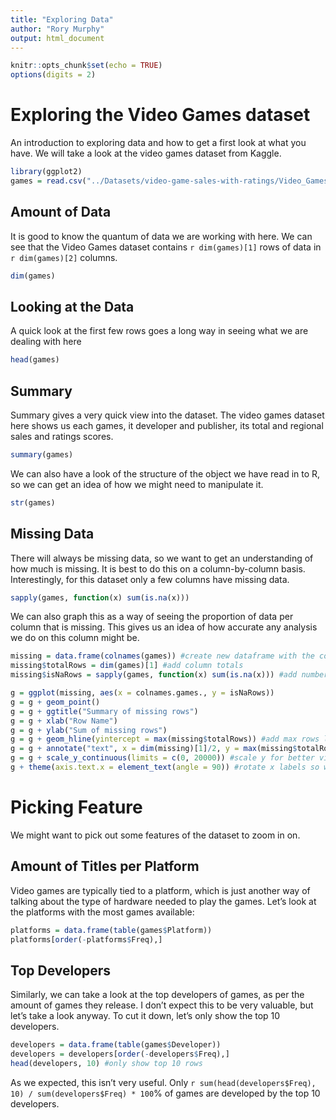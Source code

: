 ```yaml
---
title: "Exploring Data"
author: "Rory Murphy"
output: html_document
---
```


```r
knitr::opts_chunk$set(echo = TRUE)
options(digits = 2)
```

# Exploring the Video Games dataset

An introduction to exploring data and how to get a first look at what you have. We will take a look at the video games dataset from Kaggle.

```r
library(ggplot2)
games = read.csv("../Datasets/video-game-sales-with-ratings/Video_Games_Sales_as_at_22_Dec_2016.csv", header=TRUE, na.strings = "")
```

## Amount of Data

It is good to know the quantum of data we are working with here. We can see that the Video Games dataset contains `r dim(games)[1]` rows of data in `r dim(games)[2]` columns.

```r
dim(games)
```

## Looking at the Data

A quick look at the first few rows goes a long way in seeing what we are dealing with here

```r
head(games)
```

## Summary

Summary gives a very quick view into the dataset. 
The video games dataset here shows us each games, it developer and publisher, its total and regional sales and ratings scores. 

```r
summary(games)
```

We can also have a look of the structure of the object we have read in to R, so we can get an idea of how we might need to manipulate it.

```r
str(games)
```

## Missing Data

There will always be missing data, so we want to get an understanding of how much is missing. It is best to do this on a column-by-column basis. Interestingly, for this dataset only a few columns have missing data.

```r
sapply(games, function(x) sum(is.na(x)))
```

We can also graph this as a way of seeing the proportion of data per column that is missing. This gives us an idea of how accurate any analysis we do on this column might be.

```r
missing = data.frame(colnames(games)) #create new dataframe with the colnames as rows
missing$totalRows = dim(games)[1] #add column totals
missing$isNaRows = sapply(games, function(x) sum(is.na(x))) #add number of missing rows as new column

g = ggplot(missing, aes(x = colnames.games., y = isNaRows))
g = g + geom_point()
g = g + ggtitle("Summary of missing rows")
g = g + xlab("Row Name")
g = g + ylab("Sum of missing rows")
g = g + geom_hline(yintercept = max(missing$totalRows)) #add max rows line
g = g + annotate("text", x = dim(missing)[1]/2, y = max(missing$totalRows)*1.1, label = "TotalRows")
g = g + scale_y_continuous(limits = c(0, 20000)) #scale y for better viewing
g + theme(axis.text.x = element_text(angle = 90)) #rotate x labels so we can read them
```

# Picking Feature

We might want to pick out some features of the dataset to zoom in on. 

## Amount of Titles per Platform

Video games are typically tied to a platform, which is just another way of talking about the type of hardware needed to play the games. Let's look at the platforms with the most games available:

```r
platforms = data.frame(table(games$Platform))
platforms[order(-platforms$Freq),]
```

## Top Developers

Similarly, we can take a look at the top developers of games, as per the amount of games they release. I don't expect this to be very valuable, but let's take a look anyway. To cut it down, let's only show the top 10 developers.

```r
developers = data.frame(table(games$Developer))
developers = developers[order(-developers$Freq),]
head(developers, 10) #only show top 10 rows
```

As we expected, this isn't very useful. Only `r sum(head(developers$Freq), 10) / sum(developers$Freq) * 100`% of games are developed by the top 10 developers.